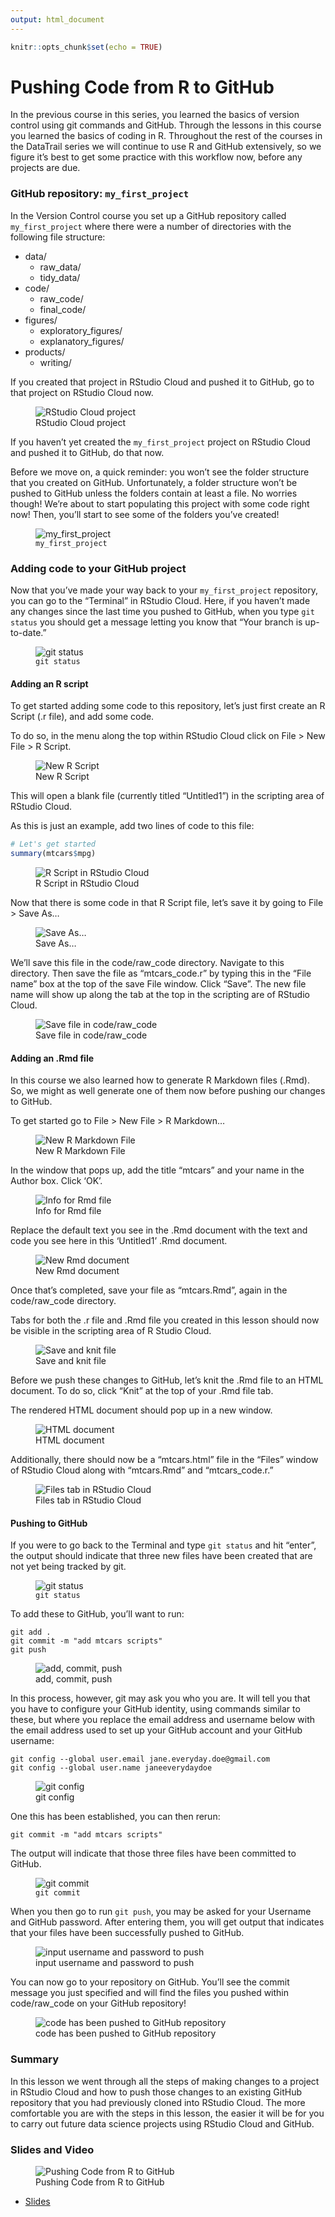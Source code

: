 ```yaml
---
output: html_document
---
```


```r
knitr::opts_chunk$set(echo = TRUE)
```

# Pushing Code from R to GitHub

In the previous course in this series, you learned the basics of version control using git commands and GitHub. Through the lessons in this course you learned the basics of coding in R. Throughout the rest of the courses in the DataTrail series we will continue to use R and GitHub extensively, so we figure it's best to get some practice with this workflow now, before any projects are due.

### GitHub repository: `my_first_project`

In the Version Control course you set up a GitHub repository called `my_first_project` where there were a number of directories with the following file structure:

* data/
  * raw_data/
  * tidy_data/
* code/
  * raw_code/
  * final_code/
* figures/
  * exploratory_figures/
  * explanatory_figures/
* products/
  * writing/

If you created that project in RStudio Cloud and pushed it to GitHub, go to that project on RStudio Cloud now.


![RStudio Cloud project](https://docs.google.com/presentation/d/1nNKiebsQieBUr645KDfMmbBFr26J2HQ0FAFH8WuSBQQ/export/png?id=1nNKiebsQieBUr645KDfMmbBFr26J2HQ0FAFH8WuSBQQ&pageid=g3ba6176ae9_0_157)

If you haven't yet created the `my_first_project` project on RStudio Cloud and pushed it to GitHub, do that now.

Before we move on, a quick reminder: you won't see the folder structure that you created on GitHub. Unfortunately, a folder structure won't be pushed to GitHub unless the folders contain at least a file. No worries though! We're about to start populating this project with some code right now! Then, you'll start to see some of the folders you've created!


![`my_first_project`](https://docs.google.com/presentation/d/1nNKiebsQieBUr645KDfMmbBFr26J2HQ0FAFH8WuSBQQ/export/png?id=1nNKiebsQieBUr645KDfMmbBFr26J2HQ0FAFH8WuSBQQ&pageid=g3ba6176ae9_0_75)

### Adding code to your GitHub project

Now that you've made your way back to your `my_first_project` repository, you can go to the "Terminal" in RStudio Cloud. Here, if you haven't made any changes since the last time you pushed to GitHub, when you type `git status` you should get a message letting you know that "Your branch is up-to-date."


![`git status`](https://docs.google.com/presentation/d/1nNKiebsQieBUr645KDfMmbBFr26J2HQ0FAFH8WuSBQQ/export/png?id=1nNKiebsQieBUr645KDfMmbBFr26J2HQ0FAFH8WuSBQQ&pageid=g3ba6176ae9_0_150)

#### Adding an R script

To get started adding some code to this repository, let's just first create an R Script (.r file), and add some code.

To do so, in the menu along the top within RStudio Cloud click on File > New File > R Script.


![New R Script](https://docs.google.com/presentation/d/1nNKiebsQieBUr645KDfMmbBFr26J2HQ0FAFH8WuSBQQ/export/png?id=1nNKiebsQieBUr645KDfMmbBFr26J2HQ0FAFH8WuSBQQ&pageid=g3ba6176ae9_0_162)

This will open a blank file (currently titled "Untitled1") in the scripting area of RStudio Cloud.

As this is just an example, add two lines of code to this file:

```r
# Let's get started
summary(mtcars$mpg)
```


![R Script in RStudio Cloud](https://docs.google.com/presentation/d/1nNKiebsQieBUr645KDfMmbBFr26J2HQ0FAFH8WuSBQQ/export/png?id=1nNKiebsQieBUr645KDfMmbBFr26J2HQ0FAFH8WuSBQQ&pageid=g3ba6176ae9_0_167)

Now that there is some code in that R Script file, let's save it by going to File > Save As...


![Save As...](https://docs.google.com/presentation/d/1nNKiebsQieBUr645KDfMmbBFr26J2HQ0FAFH8WuSBQQ/export/png?id=1nNKiebsQieBUr645KDfMmbBFr26J2HQ0FAFH8WuSBQQ&pageid=g3ba6176ae9_0_172)

We'll save this file in the code/raw_code directory.  Navigate to this directory. Then save the file as "mtcars_code.r" by typing this in the "File name" box at the top of the save File window. Click "Save". The new file name will show up along the tab at the top in the scripting are of RStudio Cloud.


![Save file in code/raw_code](https://docs.google.com/presentation/d/1nNKiebsQieBUr645KDfMmbBFr26J2HQ0FAFH8WuSBQQ/export/png?id=1nNKiebsQieBUr645KDfMmbBFr26J2HQ0FAFH8WuSBQQ&pageid=g3ba6176ae9_0_177)


#### Adding an .Rmd file

In this course we also learned how to generate R Markdown files (.Rmd). So, we might as well generate one of them now before pushing our changes to GitHub.

To get started go to File > New File > R Markdown...


![New R Markdown File](https://docs.google.com/presentation/d/1nNKiebsQieBUr645KDfMmbBFr26J2HQ0FAFH8WuSBQQ/export/png?id=1nNKiebsQieBUr645KDfMmbBFr26J2HQ0FAFH8WuSBQQ&pageid=g3ba6176ae9_0_182)


In the window that pops up, add the title "mtcars" and your name in the Author box. Click 'OK'.


![Info for Rmd file](https://docs.google.com/presentation/d/1nNKiebsQieBUr645KDfMmbBFr26J2HQ0FAFH8WuSBQQ/export/png?id=1nNKiebsQieBUr645KDfMmbBFr26J2HQ0FAFH8WuSBQQ&pageid=g3ba6176ae9_0_187)

Replace the default text you see in the .Rmd document with the text and code you see here in this 'Untitled1' .Rmd document.


![New Rmd document](https://docs.google.com/presentation/d/1nNKiebsQieBUr645KDfMmbBFr26J2HQ0FAFH8WuSBQQ/export/png?id=1nNKiebsQieBUr645KDfMmbBFr26J2HQ0FAFH8WuSBQQ&pageid=g3ba6176ae9_0_191)

Once that's completed, save your file as "mtcars.Rmd", again in the code/raw_code directory.

Tabs for both the .r file and .Rmd file you created in this lesson should now be visible in the scripting area of R Studio Cloud.


![Save and knit file](https://docs.google.com/presentation/d/1nNKiebsQieBUr645KDfMmbBFr26J2HQ0FAFH8WuSBQQ/export/png?id=1nNKiebsQieBUr645KDfMmbBFr26J2HQ0FAFH8WuSBQQ&pageid=g3ba6176ae9_0_196)

Before we push these changes to GitHub, let's knit the .Rmd file to an HTML document. To do so, click "Knit" at the top of your .Rmd file tab.

The rendered HTML document should pop up in a new window.


![HTML document](https://docs.google.com/presentation/d/1nNKiebsQieBUr645KDfMmbBFr26J2HQ0FAFH8WuSBQQ/export/png?id=1nNKiebsQieBUr645KDfMmbBFr26J2HQ0FAFH8WuSBQQ&pageid=g3ba6176ae9_0_202)

Additionally, there should now be a "mtcars.html" file in the "Files" window of RStudio Cloud along with "mtcars.Rmd" and "mtcars_code.r."


![Files tab in RStudio Cloud](https://docs.google.com/presentation/d/1nNKiebsQieBUr645KDfMmbBFr26J2HQ0FAFH8WuSBQQ/export/png?id=1nNKiebsQieBUr645KDfMmbBFr26J2HQ0FAFH8WuSBQQ&pageid=g3ba6176ae9_0_206)

#### Pushing to GitHub

If you were to go back to the Terminal and type `git status` and hit "enter", the output should indicate that three new files have been created that are not yet being tracked by git.


![`git status`](https://docs.google.com/presentation/d/1nNKiebsQieBUr645KDfMmbBFr26J2HQ0FAFH8WuSBQQ/export/png?id=1nNKiebsQieBUr645KDfMmbBFr26J2HQ0FAFH8WuSBQQ&pageid=g3ba6176ae9_0_213)


To add these to GitHub, you'll want to run:

```
git add .
git commit -m "add mtcars scripts"
git push
```


![add, commit, push](https://docs.google.com/presentation/d/1nNKiebsQieBUr645KDfMmbBFr26J2HQ0FAFH8WuSBQQ/export/png?id=1nNKiebsQieBUr645KDfMmbBFr26J2HQ0FAFH8WuSBQQ&pageid=g3ba6176ae9_0_221)


In this process, however, git may ask you who you are. It will tell you that you have to configure your GitHub identity, using commands similar to these, but where you replace the email address and username below with the email address used to set up your GitHub account and your GitHub username:

```
git config --global user.email jane.everyday.doe@gmail.com
git config --global user.name janeeverydaydoe
```


![git config](https://docs.google.com/presentation/d/1nNKiebsQieBUr645KDfMmbBFr26J2HQ0FAFH8WuSBQQ/export/png?id=1nNKiebsQieBUr645KDfMmbBFr26J2HQ0FAFH8WuSBQQ&pageid=g3bb9271f0d_0_28)


One this has been established, you can then rerun:

```
git commit -m "add mtcars scripts"
```
The output will indicate that those three files have been committed to GitHub.


![`git commit`](https://docs.google.com/presentation/d/1nNKiebsQieBUr645KDfMmbBFr26J2HQ0FAFH8WuSBQQ/export/png?id=1nNKiebsQieBUr645KDfMmbBFr26J2HQ0FAFH8WuSBQQ&pageid=g3bb9271f0d_0_33)


When you then go to run `git push`, you may be asked for your Username and GitHub password. After entering them, you will get output that indicates that your files have been successfully pushed to GitHub.


![input username and password to push](https://docs.google.com/presentation/d/1nNKiebsQieBUr645KDfMmbBFr26J2HQ0FAFH8WuSBQQ/export/png?id=1nNKiebsQieBUr645KDfMmbBFr26J2HQ0FAFH8WuSBQQ&pageid=g3ba6176ae9_0_228)

You can now go to your repository on GitHub. You'll see the commit message you just specified and will find the files you pushed within code/raw_code on your GitHub repository!


![code has been pushed to GitHub repository](https://docs.google.com/presentation/d/1nNKiebsQieBUr645KDfMmbBFr26J2HQ0FAFH8WuSBQQ/export/png?id=1nNKiebsQieBUr645KDfMmbBFr26J2HQ0FAFH8WuSBQQ&pageid=g3ba6176ae9_0_237)

### Summary

In this lesson we went through all the steps of making changes to a project in RStudio Cloud and how to push those changes to an existing GitHub repository that you had previously cloned into RStudio Cloud. The more comfortable you are with the steps in this lesson, the easier it will be for you to carry out future data science projects using RStudio Cloud and GitHub.

### Slides and Video

![Pushing Code from R to GitHub](https://youtu.be/X38P9vn3NNM)

* [Slides](https://docs.google.com/presentation/d/1nNKiebsQieBUr645KDfMmbBFr26J2HQ0FAFH8WuSBQQ/edit?usp=sharing)

